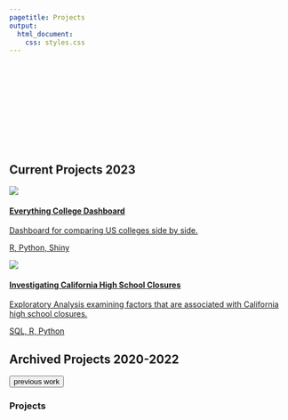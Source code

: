 ```yaml
---
pagetitle: Projects
output:
  html_document:
    css: styles.css
---
```

<link id="theme-style" rel= "stylesheet" href="light.css">

<div class = "overall-container c-project">
<section class= "container project project-section">
<div class="bar-animation-container">
<svg class="svg5">
<rect class = "one" ></rect>
<rect class = "two"></rect>
<rect class = "three"></rect>
</svg>
</div>

<div class="project-col-container">
<h2 class= "project-header">
<span class="project-rest">Current Projects</span>
<span class= "project-num"> 2023</span>
</h2>

<div class= "project-card-holder">
<a class= "card-link" href="https://loganlary.shinyapps.io/shiny_college_app/">
<div class= "project-card2">
<picture><img  class= "pic select-pic" src="imgs/college_dash.png"></picture>
<div class="card-description">
  <h4 class= "card-heading">Everything College Dashboard</h4>
  <p class= "card-info">Dashboard for comparing US colleges side by side.</p>
  <p class= "card-tags">R, Python, Shiny</p>
</div>
</div>
</a>

<a class= "card-link" href="https://larylc.github.io/lary_sql_projects/sql_project1.html">
<div class= "project-card2">
<picture><img  class= "pic select-pic" src="imgs/sql_map1.png"></picture>
<div class="card-description">
  <h4 class= "card-heading">Investigating California High School Closures</h4>
  <p class= "card-info">Exploratory Analysis examining factors that are associated with California high school closures.</p>
  <p class= "card-tags">SQL, R, Python</p>
</div>
</div>
</a>
</div>




<div class= "divider"> </div>

<h2 class= "project-header">
<span class="project-rest">Archived Projects</span>
<span class= "project-num"> 2020-2022</span>
</h2>

<form class = "button-form" action="https://larylc.github.io/Independent-Projects-/index.html">
  <button class= "previous-button">previous work</button>
</form>

</div>



<div class= "page-design-container">
<div class = "page-design-holder">
<div class= "page-design-line"></div>
<h3 class= "page-design-info projects-info">Projects</h3>
</div>
</div>

<section>
</div>


<script src="https://d3js.org/d3.v6.min.js"></script>
<script src="./script.js" defer></script>

